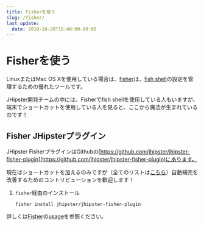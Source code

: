 ```yaml
---
title: Fisherを使う
slug: /fisher/
last_update:
  date: 2018-10-20T18:40:00-00:00
---
```


# <i class="fa fa-terminal"></i> Fisherを使う

LinuxまたはMac OS Xを使用している場合は、[fisher](https://github.com/jorgebucaran/fisher)は、[fish shell](http://fishshell.com/)の設定を管理するための優れたツールです。

JHipster開発チームの中には、Fisherでfish shellを使用している人もいますが、端末でショートカットを使用している人を見ると、ここから魔法が生まれているのです！

## Fisher JHipsterプラグイン

JHipster FisherプラグインはGithubの[https://github.com/jhipster/jhipster-fisher-plugin](https://github.com/jhipster/jhipster-fisher-plugin)にあります。

現在はショートカットを加えるのみですが（全てのリストは[こちら](https://github.com/jhipster/jhipster-fisher-plugin/blob/main/conf.d/jhipster.aliases.fish)）自動補完を改善するためのコントリビューションを歓迎します！

1. ``fisher``経由のインストール

    `fisher install jhipster/jhipster-fisher-plugin`

詳しくは[Fisher](https://github.com/jorgebucaran/fisher)の[usage](https://github.com/jorgebucaran/fisher#usage)を参照ください。
